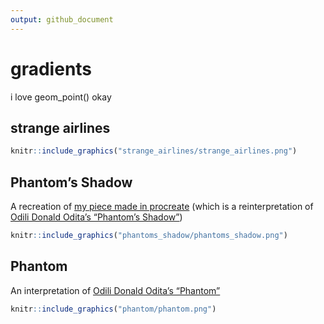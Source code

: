 ```yaml
---
output: github_document
---
```


# gradients

i love geom_point() okay

## strange airlines

```r
knitr::include_graphics("strange_airlines/strange_airlines.png")
```


## Phantom's Shadow

A recreation of [my piece made in procreate](https://twitter.com/sharlagelfand/status/1418021325822701574) (which is a reinterpretation of [Odili Donald Odita's "Phantom's Shadow"](https://www.stevenson.info/exhibition/3088/work/3))

```r
knitr::include_graphics("phantoms_shadow/phantoms_shadow.png")
```

## Phantom

An interpretation of [Odili Donald Odita's "Phantom"](https://www.stevenson.info/exhibition/3088/work/2)

```r
knitr::include_graphics("phantom/phantom.png")
```
